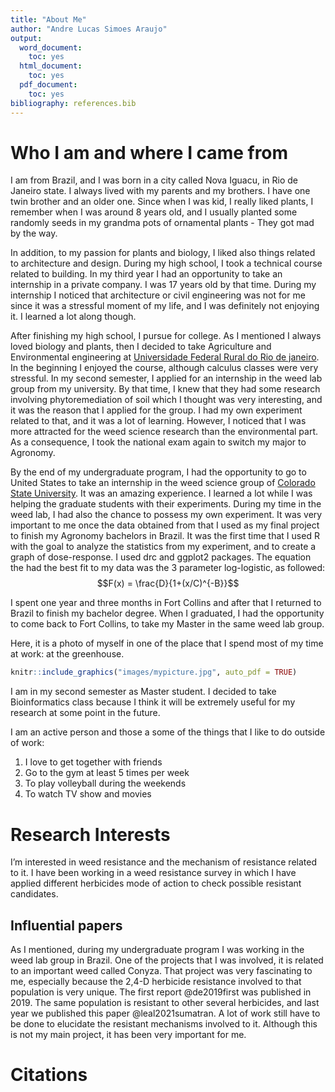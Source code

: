 ```yaml
---
title: "About Me"
author: "Andre Lucas Simoes Araujo"
output:
  word_document:
    toc: yes
  html_document:
    toc: yes
  pdf_document:
    toc: yes
bibliography: references.bib
---
```


# Who I am and where I came from

I am from Brazil, and I was born in a city called Nova Iguacu, in Rio de Janeiro state. I always lived with my parents and my brothers. I have one twin brother and an older one. Since when I was kid, I really liked plants, I remember when I was around 8 years old, and I usually planted some randomly seeds in my grandma pots of ornamental plants - They got mad by the way.

In addition, to my passion for plants and biology, I liked also things related to architecture and design. During my high school, I took a technical course related to building. In my third year I had an opportunity to take an internship in a private company. I was 17 years old by that time. During my internship I noticed that architecture or civil engineering was not for me since it was a stressful moment of my life, and I was definitely not enjoying it. I learned a lot along though.

After finishing my high school, I pursue for college. As I mentioned I always loved biology and plants, then I decided to take Agriculture and Environmental engineering at [Universidade Federal Rural do Rio de janeiro](https://portal.ufrrj.br/). In the beginning I enjoyed the course, although calculus classes were very stressful. In my second semester, I applied for an internship in the weed lab group from my university. By that time, I knew that they had some research involving phytoremediation of soil which I thought was very interesting, and it was the reason that I applied for the group. I had my own experiment related to that, and it was a lot of learning. However, I noticed that I was more attracted for the weed science research than the environmental part.  As a consequence, I took the national exam again to switch my major to Agronomy.

By the end of my undergraduate program, I had the opportunity to go to United States to take an internship in the weed science group of [Colorado State University](https://www.colostate.edu/). It was an amazing experience. I learned a lot while I was helping the graduate students with their experiments. During my time in the weed lab, I had also the chance to possess my own experiment. It was very important to me once the data obtained from that I used as my final project to finish my Agronomy bachelors in Brazil. It was the first time that I used R with the goal to analyze the statistics from my experiment, and to create a graph of dose-response. I used drc and ggplot2 packages. The equation the had the best fit to my data was the 3 parameter log-logistic, as followed:
$$F(x) = \frac{D}{1+(x/C)^{-B}}$$

I spent one year and three months in Fort Collins and after that I returned to Brazil to finish my bachelor degree.
When I graduated, I had the opportunity to come back to Fort Collins, to take my Master in the same weed lab group.

Here, it is a photo of myself in one of the place that I spend most of my time at work: at the greenhouse.

```r
knitr::include_graphics("images/mypicture.jpg", auto_pdf = TRUE)
```

I am in my second semester as Master student. I decided to take Bioinformatics class because I think it will be extremely useful for my research at some point in the future.

I am an active person and those a some of the things that I like to do outside of work:

1. I love to get together with friends
2. Go to the gym at least 5 times per week
3. To play volleyball during the weekends
4. To  watch TV show and movies


# Research Interests

I'm interested in weed resistance and the mechanism of resistance related to it. I have been working in a weed resistance survey in which I have applied different herbicides mode of action to check possible resistant candidates.

## Influential papers

As I mentioned, during my undergraduate program I was working in the weed lab group in Brazil. One of the projects that I was involved, it is related to an important weed called Conyza. That project was very fascinating to me, especially because the 2,4-D herbicide resistance involved to that population is very unique. The first report @de2019first was published in 2019. The same population is resistant to  other several herbicides, and last year we published this paper @leal2021sumatran. A lot of work still have to be done to elucidate the resistant mechanisms involved to it. Although this is not my main project, it has been very important for me. 

# Citations